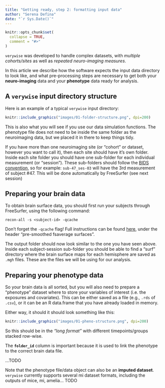 ```yaml
---
title: "Getting ready, step 2: formatting input data"
author: "Serena Defina"
date: "`r Sys.Date()`"
---
```


```r
knitr::opts_chunk$set(
  collapse = TRUE,
  comment = "#>"
)
```

`verywise` was developed to handle complex datasets, with *multiple cohorts/sites* as well as *repeated neuro-imaging measures*. 

In this article we describe how the software expects the input data directory to look like, and what pre-processing steps are necessary to get both your **neuro-imaging** data and your **phenotype** data ready for analysis.

## A `verywise` input directory structure

Here is an example of a typical `verywise` input directory:

```r
knitr::include_graphics("images/01-folder-structure.png", dpi=200)
```

This is also what you will see if you use our data simulation functions. The phenotype file does not need to be inside the same folder as the neuroimaging data, but we placed it in there to keep things tidy.

If you have more than one neuroimaging site (or "cohort" or dataset, however you want to call it), then each site should have it's own folder. Inside each site folder you should have one sub-folder for each individual measurement (or "session"). These sub-folders should follow the [BIDS convention](https://bids.neuroimaging.io/), so for example: `sub-47_ses-03` will have the 3rd measurement of subject #47. This will be done automatically by FreeSurfer (see next session)

## Preparing your brain data

To obtain brain surface data, you should first run your subjects through FreeSurfer, using the following command:
```
recon-all -s <subject-id> -qcache
```
Don't forget the `-qcache` flag! Full instructions can be found [here](https://surfer.nmr.mgh.harvard.edu/fswiki/FsTutorial/QdecGroupAnalysis_freeview), under the header “pre-smoothed fsaverage surfaces”.

The output folder should now look similar to the one you have seen above. Inside each subject-session sub-folder you should be able to find a "surf" directory where the brain surface maps for each hemisphere are saved as `.mgh` files. These are the files we will be using for our analysis. 

## Preparing your phenotype data
So your brain data is all sorted, but you will also need to prepare a "phenotype" dataset where to store your variables of interest (i.e. the exposures and covariates). This can be either saved as a file (e.g., `.rds` of `.csv`), or it can be an R data.frame that you have already loaded in memory. 

Either way, it should it should look something like this: 

```r
knitr::include_graphics("images/01-pheno-structure.png", dpi=200)
```
So this should be in the *"long format"* with different timepoints/groups stacked row-wise. 

The **`folder_id`** column is important because it is used to link the phenotype to the correct brain data file.

...TODO

Note that the phenotype file/data object can also be an **imputed dataset**.
`verywise` currently supports several mi dataset formats, including the outputs of mice, mi, amelia... TODO


